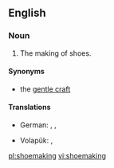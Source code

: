 ==English==
{{wikipedia}}

===Noun===
{{en-noun|-}}

# The making of shoes.

====Synonyms====
* the [[gentle craft]]

====Translations====
{{trans-top|shoemaking}}
* German: {{t|de|Schuhherstellung|f}}, {{t|de|Schuhmacherei|f}}, {{t|de|Schusterei|f}}
{{trans-mid}}
* Volapük: {{t|vo|jukimek}}, {{t|vo|jukimekam}}
{{trans-bottom}}

[[pl:shoemaking]]
[[vi:shoemaking]]